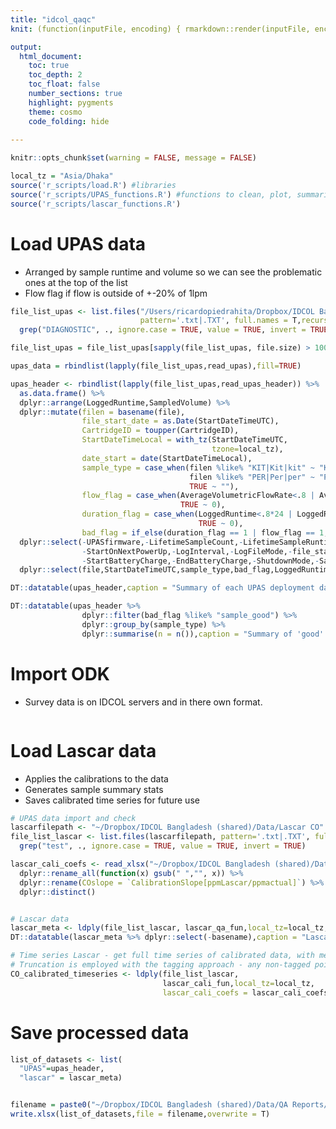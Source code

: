 ```yaml
---
title: "idcol_qaqc"
knit: (function(inputFile, encoding) { rmarkdown::render(inputFile, encoding = encoding, output_file = paste0('r_markdowns/',basename(gsub(".Rmd","_",inputFile)),Sys.Date(),'.html')) })

output: 
  html_document:
    toc: true
    toc_depth: 2
    toc_float: false
    number_sections: true
    highlight: pygments 
    theme: cosmo
    code_folding: hide
    
---
```


```r
knitr::opts_chunk$set(warning = FALSE, message = FALSE)

local_tz = "Asia/Dhaka"
source('r_scripts/load.R') #libraries
source('r_scripts/UPAS_functions.R') #functions to clean, plot, summarize
source('r_scripts/lascar_functions.R')

```

# Load UPAS data
* Arranged by sample runtime and volume so we can see the problematic ones at the top of the list
* Flow flag if flow is outside of +-20% of 1lpm
``` r

file_list_upas <- list.files("/Users/ricardopiedrahita/Dropbox/IDCOL Bangladesh (shared)/Data/UPAS PM/Field data",
                             pattern='.txt|.TXT', full.names = T,recursive = T) %>% 
  grep("DIAGNOSTIC", ., ignore.case = TRUE, value = TRUE, invert = TRUE)  

file_list_upas = file_list_upas[sapply(file_list_upas, file.size) > 10000]

upas_data = rbindlist(lapply(file_list_upas,read_upas),fill=TRUE) 

upas_header <- rbindlist(lapply(file_list_upas,read_upas_header)) %>% 
  as.data.frame() %>% 
  dplyr::arrange(LoggedRuntime,SampledVolume) %>% 
  dplyr::mutate(filen = basename(file),
                file_start_date = as.Date(StartDateTimeUTC),
                CartridgeID = toupper(CartridgeID),
                StartDateTimeLocal = with_tz(StartDateTimeUTC, 
                                             tzone=local_tz),
                date_start = date(StartDateTimeLocal),
                sample_type = case_when(filen %like% "KIT|Kit|kit" ~ "Kitchen",
                                        filen %like% "PER|Per|per" ~ "Personal",
                                        TRUE ~ ""),
                flow_flag = case_when(AverageVolumetricFlowRate<.8 | AverageVolumetricFlowRate>1.2 ~ 1,
                                      TRUE ~ 0),
                duration_flag = case_when(LoggedRuntime<.8*24 | LoggedRuntime>1.2*24 ~ 1,
                                          TRUE ~ 0),
                bad_flag = if_else(duration_flag == 1 | flow_flag == 1, "sample_bad","sample_good")) %>%
  dplyr::select(-UPASfirmware,-LifetimeSampleCount,-LifetimeSampleRuntime,-GPSUTCOffset,ProgrammedStartDelay,-AppLock,-AppVersion,
                -StartOnNextPowerUp,-LogInterval,-LogFileMode,-file_start_date,-DutyCycleWindow,-GPSEnabled,-ProgrammedStartDelay,
                -StartBatteryCharge,-EndBatteryCharge,-ShutdownMode,-SampledRuntime,-VolumetricFlowRate,-FlowOffset) %>% 
  dplyr::select(file,StartDateTimeUTC,sample_type,bad_flag,LoggedRuntime,SampledVolume,ShutdownReason,everything()) 

DT::datatable(upas_header,caption = "Summary of each UPAS deployment data")

DT::datatable(upas_header %>% 
                dplyr::filter(bad_flag %like% "sample_good") %>% 
                dplyr::group_by(sample_type) %>% 
                dplyr::summarise(n = n()),caption = "Summary of 'good' samples collected")


```

# Import ODK
* Survey data is on IDCOL servers and in there own format.
```r


```

# Load Lascar data
* Applies the calibrations to the data
* Generates sample summary stats
* Saves calibrated time series for future use
```r

# UPAS data import and check
lascarfilepath <- "~/Dropbox/IDCOL Bangladesh (shared)/Data/Lascar CO" 
file_list_lascar <- list.files(lascarfilepath, pattern='.txt|.TXT', full.names = T,recursive = T)  %>% 
  grep("test", ., ignore.case = TRUE, value = TRUE, invert = TRUE)

lascar_cali_coefs <- read_xlsx("~/Dropbox/IDCOL Bangladesh (shared)/Data/Lascar CO/Initial CO cal ests/IDCOL Lascar Calibrations_Jan2020Lascars.xlsx",skip = 1)  %>%
  dplyr::rename_all(function(x) gsub(" ","", x)) %>% 
  dplyr::rename(COslope = `CalibrationSlope[ppmLascar/ppmactual]`) %>% 
  dplyr::distinct() 


# Lascar data
lascar_meta <- ldply(file_list_lascar, lascar_qa_fun,local_tz=local_tz,lascar_cali_coefs=lascar_cali_coefs)  
DT::datatable(lascar_meta %>% dplyr::select(-basename),caption = "Lascar data summary")

# Time series Lascar - get full time series of calibrated data, with metadata.
# Truncation is employed with the tagging approach - any non-tagged points are not from during the deployments
CO_calibrated_timeseries <- ldply(file_list_lascar, 
                                  lascar_cali_fun,local_tz=local_tz,
                                  lascar_cali_coefs = lascar_cali_coefs)  


```


# Save processed data
```r

list_of_datasets <- list(
  "UPAS"=upas_header,
  "lascar" = lascar_meta)


filename = paste0("~/Dropbox/IDCOL Bangladesh (shared)/Data/QA Reports/IDCOL_QA_Report_",  Sys.Date(), ".xlsx")
write.xlsx(list_of_datasets,file = filename,overwrite = T)

```
